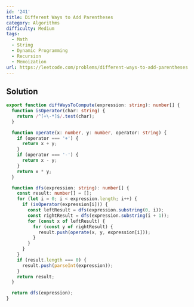 ```yaml
---
id: '241'
title: Different Ways to Add Parentheses
category: Algorithms
difficulty: Medium
tags:
  - Math
  - String
  - Dynamic Programming
  - Recursion
  - Memoization
url: https://leetcode.com/problems/different-ways-to-add-parentheses
---
```


## Solution

```typescript filename="solution.ts" copy
export function diffWaysToCompute(expression: string): number[] {
  function isOperator(char: string) {
    return /^[+\-*]$/.test(char);
  }

  function operate(x: number, y: number, operator: string) {
    if (operator === '+') {
      return x + y;
    }
    if (operator === '-') {
      return x - y;
    }
    return x * y;
  }

  function dfs(expression: string): number[] {
    const result: number[] = [];
    for (let i = 0; i < expression.length; i++) {
      if (isOperator(expression[i])) {
        const leftResult = dfs(expression.substring(0, i));
        const rightResult = dfs(expression.substring(i + 1));
        for (const x of leftResult) {
          for (const y of rightResult) {
            result.push(operate(x, y, expression[i]));
          }
        }
      }
    }
    if (result.length === 0) {
      result.push(parseInt(expression));
    }
    return result;
  }

  return dfs(expression);
}
```
